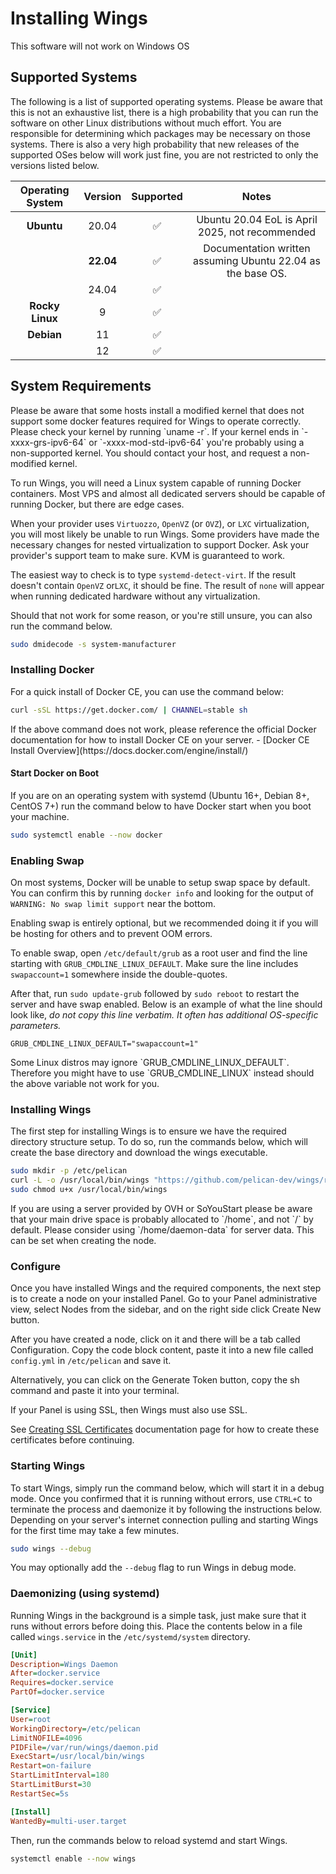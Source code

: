 
# Installing Wings

<Admonition type="warning">
This software will not work on Windows OS
</Admonition>

## Supported Systems

The following is a list of supported operating systems. Please be aware that this is not an exhaustive list,
there is a high probability that you can run the software on other Linux distributions without much effort.
You are responsible for determining which packages may be necessary on those systems. There is also a very
high probability that new releases of the supported OSes below will work just fine, you are not restricted to
only the versions listed below.

| Operating System | Version | Supported | Notes                                                       |
|:----------------:|:-------:|:---------:|:-----------------------------------------------------------:|
| **Ubuntu**       | 20.04   |     ✅︎    | Ubuntu 20.04 EoL is April 2025, not recommended             |
|                  |**22.04**|     ✅︎    | Documentation written assuming Ubuntu 22.04 as the base OS. |
|                  | 24.04   |     ✅︎    |                                                             |
| **Rocky Linux**  | 9       |     ✅︎    |                                                             |
| **Debian**       | 11      |     ✅︎    |                                                             |
|                  | 12      |     ✅︎    |                                                             |

## System Requirements

<Admonition type="warning">
Please be aware that some hosts install a modified kernel that does not support some docker features required for Wings to operate correctly. Please
check your kernel by running `uname -r`. If your kernel ends in `-xxxx-grs-ipv6-64` or `-xxxx-mod-std-ipv6-64` you're
probably using a non-supported kernel. You should contact your host, and request a non-modified kernel.
</Admonition>

To run Wings, you will need a Linux system capable of running Docker containers. Most VPS and almost all
dedicated servers should be capable of running Docker, but there are edge cases.

When your provider uses `Virtuozzo`, `OpenVZ` (or `OVZ`), or `LXC` virtualization, you will most likely be unable to
run Wings. Some providers have made the necessary changes for nested virtualization to support Docker. Ask your provider's support team to make sure. KVM is guaranteed to work.

The easiest way to check is to type `systemd-detect-virt`.
If the result doesn't contain `OpenVZ` or`LXC`, it should be fine. The result of `none` will appear when running dedicated hardware without any virtualization.

Should that not work for some reason, or you're still unsure, you can also run the command below.

```sh copy
sudo dmidecode -s system-manufacturer
```

### Installing Docker

For a quick install of Docker CE, you can use the command below:

```sh copy
curl -sSL https://get.docker.com/ | CHANNEL=stable sh
```

<Admonition type="info" title="Installing Docker CE">
If the above command does not work, please reference the official Docker documentation for how to install Docker CE on your server.
- [Docker CE Install Overview](https://docs.docker.com/engine/install/)
</Admonition>

#### Start Docker on Boot

If you are on an operating system with systemd (Ubuntu 16+, Debian 8+, CentOS 7+) run the command below to have Docker start when you boot your machine.

```sh copy
sudo systemctl enable --now docker
```

### Enabling Swap

On most systems, Docker will be unable to setup swap space by default. You can confirm this by running `docker info` and looking for the output of `WARNING: No swap limit support` near the bottom.

Enabling swap is entirely optional, but we recommended doing it if you will be hosting for others and to prevent OOM errors.

To enable swap, open `/etc/default/grub` as a root user and find the line starting with `GRUB_CMDLINE_LINUX_DEFAULT`. Make
sure the line includes `swapaccount=1` somewhere inside the double-quotes.

After that, run `sudo update-grub` followed by `sudo reboot` to restart the server and have swap enabled.
Below is an example of what the line should look like, _do not copy this line verbatim. It often has additional OS-specific parameters._

```text copy
GRUB_CMDLINE_LINUX_DEFAULT="swapaccount=1"
```

<Admonition type="info" title="GRUB Configurations">
Some Linux distros may ignore `GRUB_CMDLINE_LINUX_DEFAULT`.  
Therefore you might have to use `GRUB_CMDLINE_LINUX` instead should the above variable not work for you.
</Admonition>

### Installing Wings

The first step for installing Wings is to ensure we have the required directory structure setup. To do so,
run the commands below, which will create the base directory and download the wings executable.

```sh
sudo mkdir -p /etc/pelican
curl -L -o /usr/local/bin/wings "https://github.com/pelican-dev/wings/releases/latest/download/wings_linux_$([[ "$(uname -m)" == "x86_64" ]] && echo "amd64" || echo "arm64")"
sudo chmod u+x /usr/local/bin/wings
```

<Admonition type="warning" title="OVH/SYS Dedicated Servers">
If you are using a server provided by OVH or SoYouStart please be aware that your main drive space is probably allocated to
`/home`, and not `/` by default. Please consider using `/home/daemon-data` for server data. This can be set when creating the node.
</Admonition>

### Configure

Once you have installed Wings and the required components, the next step is to create a node on your installed Panel. 
Go to your Panel administrative view, select Nodes from the sidebar, and on the right side click Create New button.

After you have created a node, click on it and there will be a tab called Configuration. 
Copy the code block content, paste it into a new file called `config.yml` in `/etc/pelican` and save it.

Alternatively, you can click on the Generate Token button, copy the sh command and paste it into your terminal.

<Admonition type="warning" title="Using ssl?">
If your Panel is using SSL, then Wings must also use SSL.  
  
See [Creating SSL Certificates](../guides/ssl) documentation page for how to create these certificates before continuing.
</Admonition>

### Starting Wings

To start Wings, simply run the command below, which will start it in a debug mode. 
Once you confirmed that it is running without errors, use `CTRL+C` to terminate the process and daemonize it by following the instructions below. 
Depending on your server's internet connection pulling and starting Wings for the first time may take a few minutes.

```sh copy
sudo wings --debug
```

You may optionally add the `--debug` flag to run Wings in debug mode.

### Daemonizing (using systemd)

Running Wings in the background is a simple task, just make sure that it runs without errors before doing
this. Place the contents below in a file called `wings.service` in the `/etc/systemd/system` directory.

```ini {9} title="/etc/systemd/system/wings.service"
[Unit]
Description=Wings Daemon
After=docker.service
Requires=docker.service
PartOf=docker.service

[Service]
User=root
WorkingDirectory=/etc/pelican
LimitNOFILE=4096
PIDFile=/var/run/wings/daemon.pid
ExecStart=/usr/local/bin/wings
Restart=on-failure
StartLimitInterval=180
StartLimitBurst=30
RestartSec=5s

[Install]
WantedBy=multi-user.target
```

Then, run the commands below to reload systemd and start Wings.

```sh copy
systemctl enable --now wings
```